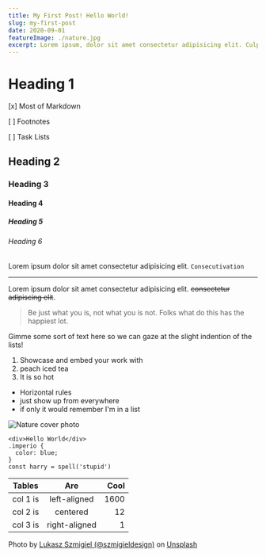 ```yaml
---
title: My First Post! Hello World!
slug: my-first-post
date: 2020-09-01
featureImage: ./nature.jpg
excerpt: Lorem ipsum, dolor sit amet consectetur adipisicing elit. Culpa, modi. Cumque laborum beatae maiores, delectus sunt consequatur mollitia.
---
```


# Heading 1

[x] Most of Markdown

[ ] Footnotes

[ ] Task Lists

## Heading 2

### Heading 3

#### Heading 4

##### Heading 5

###### Heading 6

Lorem ipsum dolor sit amet consectetur adipisicing elit. `Consecutivation`

---

Lorem ipsum dolor sit amet consectetur adipisicing elit. ~~consectetur adipiscing elit~~.

> Be just what you is, not what you is not. Folks what do this has the happiest lot.

Gimme some sort of text here so we can gaze at the slight indention of the lists!

1. Showcase and embed your work with
2. peach iced tea
3. It is so hot

- Horizontal rules
- just show up from everywhere
- if only it would remember I'm in a list

![Nature cover photo](./nature.jpg)

```
<div>Hello World</div>
.imperio {
  color: blue;
}
const harry = spell('stupid')
```

| Tables   |      Are      | Cool |
| -------- | :-----------: | ---: |
| col 1 is | left-aligned  | 1600 |
| col 2 is |   centered    |   12 |
| col 3 is | right-aligned |    1 |

Photo by [Lukasz Szmigiel (@szmigieldesign)](https://unsplash.com/@szmigieldesign?utm_source=unsplash&utm_medium=referral&utm_content=creditCopyText)
on [Unsplash](https://unsplash.com/s/photos/nature?utm_source=unsplash&utm_medium=referral&utm_content=creditCopyText")
